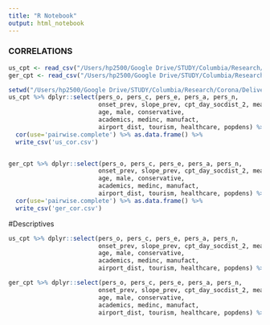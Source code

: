 ```yaml
---
title: "R Notebook"
output: html_notebook
---
```


### CORRELATIONS
```r
us_cpt <- read_csv("/Users/hp2500/Google Drive/STUDY/Columbia/Research/Corona/Delivery/df_us_cpt_socdist.csv")
ger_cpt <- read_csv("/Users/hp2500/Google Drive/STUDY/Columbia/Research/Corona/Delivery/df_ger_cpt_socdist.csv")
```


```r
setwd("/Users/hp2500/Google Drive/STUDY/Columbia/Research/Corona/Delivery")
us_cpt %>% dplyr::select(pers_o, pers_c, pers_e, pers_a, pers_n, 
                         onset_prev, slope_prev, cpt_day_socdist_2, mean_diff_socdist_2,
                         age, male, conservative, 
                         academics, medinc, manufact, 
                         airport_dist, tourism, healthcare, popdens) %>% 
  cor(use='pairwise.complete') %>% as.data.frame() %>% 
  write_csv('us_cor.csv')


ger_cpt %>% dplyr::select(pers_o, pers_c, pers_e, pers_a, pers_n, 
                         onset_prev, slope_prev, cpt_day_socdist_2, mean_diff_socdist_2,
                         age, male, conservative, 
                         academics, medinc, manufact, 
                         airport_dist, tourism, healthcare, popdens) %>% 
  cor(use='pairwise.complete') %>% as.data.frame() %>% 
  write_csv('ger_cor.csv')
```


#Descriptives
```r

us_cpt %>% dplyr::select(pers_o, pers_c, pers_e, pers_a, pers_n, 
                         onset_prev, slope_prev, cpt_day_socdist_2, mean_diff_socdist_2,
                         age, male, conservative, 
                         academics, medinc, manufact, 
                         airport_dist, tourism, healthcare, popdens) %>% map(sd, na.rm=T) %>% map(round, 3)

ger_cpt %>% dplyr::select(pers_o, pers_c, pers_e, pers_a, pers_n, 
                         onset_prev, slope_prev, cpt_day_socdist_2, mean_diff_socdist_2,
                         age, male, conservative, 
                         academics, medinc, manufact, 
                         airport_dist, tourism, healthcare, popdens) %>% map(sd) %>% map(round, 3)
```



